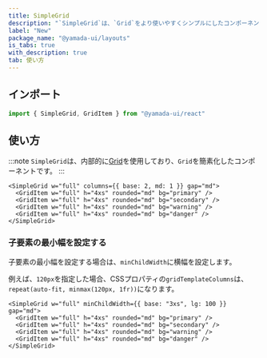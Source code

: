 ```yaml
---
title: SimpleGrid
description: "`SimpleGrid`は、`Grid`をより使いやすくシンプルにしたコンポーネントです。"
label: "New"
package_name: "@yamada-ui/layouts"
is_tabs: true
with_description: true
tab: 使い方
---
```


## インポート

```ts
import { SimpleGrid, GridItem } from "@yamada-ui/react"
```

## 使い方

:::note
`SimpleGrid`は、内部的に[Grid](/components/layouts/grid)を使用しており、`Grid`を簡素化したコンポーネントです。
:::

```tsx
<SimpleGrid w="full" columns={{ base: 2, md: 1 }} gap="md">
  <GridItem w="full" h="4xs" rounded="md" bg="primary" />
  <GridItem w="full" h="4xs" rounded="md" bg="secondary" />
  <GridItem w="full" h="4xs" rounded="md" bg="warning" />
  <GridItem w="full" h="4xs" rounded="md" bg="danger" />
</SimpleGrid>
```

### 子要素の最小幅を設定する

子要素の最小幅を設定する場合は、`minChildWidth`に横幅を設定します。

例えば、`120px`を指定した場合、CSSプロパティの`gridTemplateColumns`は、`repeat(auto-fit, minmax(120px, 1fr))`になります。

```tsx
<SimpleGrid w="full" minChildWidth={{ base: "3xs", lg: 100 }} gap="md">
  <GridItem w="full" h="4xs" rounded="md" bg="primary" />
  <GridItem w="full" h="4xs" rounded="md" bg="secondary" />
  <GridItem w="full" h="4xs" rounded="md" bg="warning" />
  <GridItem w="full" h="4xs" rounded="md" bg="danger" />
</SimpleGrid>
```
